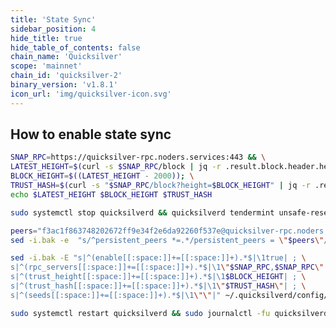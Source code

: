 ```yaml
---
title: 'State Sync'
sidebar_position: 4
hide_title: true
hide_table_of_contents: false
chain_name: 'Quicksilver'
scope: 'mainnet'
chain_id: 'quicksilver-2'
binary_version: 'v1.8.1'
icon_url: 'img/quicksilver-icon.svg'
---
```



<PageTitle
  iconUrl="img/quicksilver-icon.svg"
  title="Quicksilver State Sync"
  chainId="quicksilver-2"
  version="v1.8.1"
/>

## How to enable state sync

```bash
SNAP_RPC=https://quicksilver-rpc.noders.services:443 && \
LATEST_HEIGHT=$(curl -s $SNAP_RPC/block | jq -r .result.block.header.height); \
BLOCK_HEIGHT=$((LATEST_HEIGHT - 2000)); \
TRUST_HASH=$(curl -s "$SNAP_RPC/block?height=$BLOCK_HEIGHT" | jq -r .result.block_id.hash) && \
echo $LATEST_HEIGHT $BLOCK_HEIGHT $TRUST_HASH
```

```bash
sudo systemctl stop quicksilverd && quicksilverd tendermint unsafe-reset-all --home ~/.quicksilverd --keep-addr-book
```

```bash
peers="f3ac1f863748202672ff9e34f2e6da92260f537e@quicksilver-rpc.noders.services:11156"
sed -i.bak -e  "s/^persistent_peers *=.*/persistent_peers = \"$peers\"/" ~/.quicksilverd/config/config.toml
```

```bash
sed -i.bak -E "s|^(enable[[:space:]]+=[[:space:]]+).*$|\1true| ; \
s|^(rpc_servers[[:space:]]+=[[:space:]]+).*$|\1\"$SNAP_RPC,$SNAP_RPC\"| ; \
s|^(trust_height[[:space:]]+=[[:space:]]+).*$|\1$BLOCK_HEIGHT| ; \
s|^(trust_hash[[:space:]]+=[[:space:]]+).*$|\1\"$TRUST_HASH\"| ; \
s|^(seeds[[:space:]]+=[[:space:]]+).*$|\1\"\"|" ~/.quicksilverd/config/config.toml
```

```bash
sudo systemctl restart quicksilverd && sudo journalctl -fu quicksilverd --no-hostname -o cat
```
